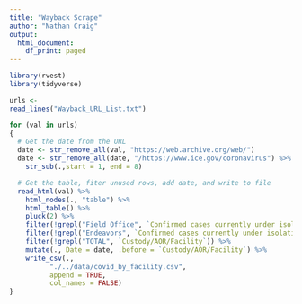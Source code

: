 ```yaml
---
title: "Wayback Scrape"
author: "Nathan Craig"
output:
  html_document:
    df_print: paged
---
```


```r
library(rvest)
library(tidyverse)
```

```r
urls <- 
read_lines("Wayback_URL_List.txt")
```

```r
for (val in urls)
{
  # Get the date from the URL
  date <- str_remove_all(val, "https://web.archive.org/web/") 
  date <- str_remove_all(date, "/https://www.ice.gov/coronavirus") %>% 
    str_sub(.,start = 1, end = 8)

  # Get the table, fiter unused rows, add date, and write to file
  read_html(val) %>% 
    html_nodes(., "table") %>% 
    html_table() %>% 
    pluck(2) %>% 
    filter(!grepl("Field Office", `Confirmed cases currently under isolation or monitoring`)) %>%
    filter(!grepl("Endeavors", `Confirmed cases currently under isolation or monitoring`)) %>% 
    filter(!grepl("TOTAL", `Custody/AOR/Facility`)) %>% 
    mutate(., Date = date, .before = `Custody/AOR/Facility`) %>% 
    write_csv(.,
          "./../data/covid_by_facility.csv",
          append = TRUE,
          col_names = FALSE)
}
```






